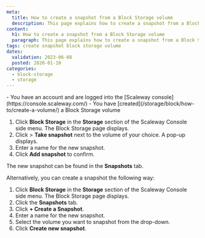 ```yaml
---
meta:
  title: How to create a snapshot from a Block Storage volume
  description: This page explains how to create a snapshot from a Block Storage volume
content:
  h1: How to create a snapshot from a Block Storage volume
  paragraph: This page explains how to create a snapshot from a Block Storage volume
tags: create snapshot block storage volume
dates:
  validation: 2023-06-08
  posted: 2020-01-10
categories:
  - block-storage
  - storage
---
```


<Macro id="iam-requirements" />

<Message type="requirement">
  - You have an account and are logged into the [Scaleway console](https://console.scaleway.com/)
  - You have [created](/storage/block/how-to/create-a-volume/) a Block Storage volume
</Message>

1. Click **Block Storage** in the **Storage** section of the Scaleway Console side menu. The Block Storage page displays.
2. Click <Icon name="more" /> > **Take snapshot** next to the volume of your choice. A pop-up displays.
3. Enter a name for the new snapshot.
4. Click **Add snapshot** to confirm.

The new snapshot can be found in the **Snapshots** tab.

Alternatively, you can create a snapshot the following way:

1. Click **Block Storage** in the **Storage** section of the Scaleway Console side menu. The Block Storage page displays.
2. Click the **Snapshots** tab.
3. Click **+ Create a Snapshot**.
4. Enter a name for the new snapshot.
5. Select the volume you want to snapshot from the drop-down.
6. Click **Create new snapshot**.

